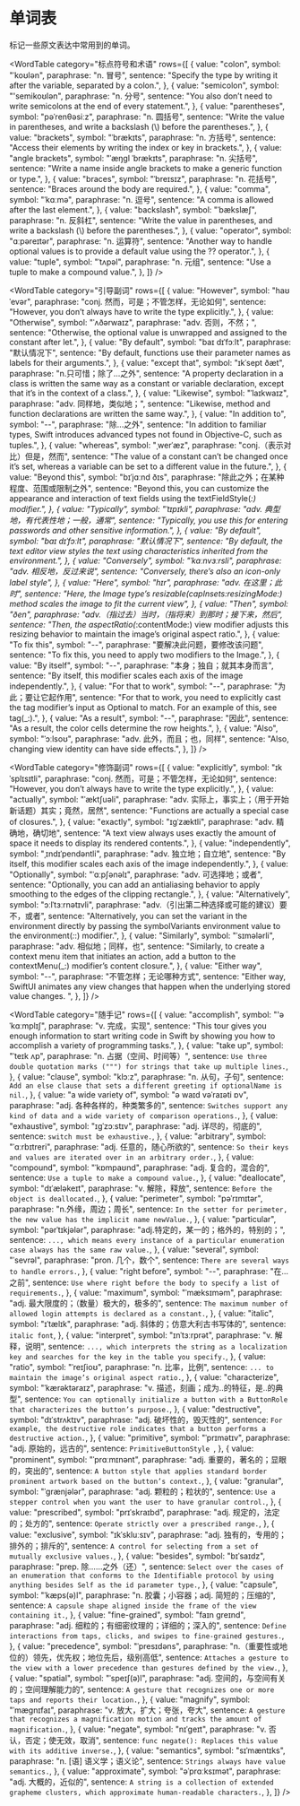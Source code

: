 
# 单词表

标记一些原文表达中常用到的单词。

<WordTable
  category="标点符号和术语"
  rows={[
    {
      value: "colon",
      symbol: "ˈkoʊlən",
      paraphrase: "n. 冒号",
      sentence:
        "Specify the type by writing it after the variable, separated by a colon.",
    },
    {
      value: "semicolon",
      symbol: "'semikoʊlən",
      paraphrase: "n. 分号",
      sentence:
        "You also don’t need to write semicolons at the end of every statement.",
    },
    {
      value: "parentheses",
      symbol: "pəˈrenθəsiːz",
      paraphrase: "n. 圆括号",
      sentence:
        "Write the value in parentheses, and write a backslash (\\) before the parentheses.",
    },
    {
      value: "brackets",
      symbol: "ˈbrækɪts",
      paraphrase: "n. 方括号",
      sentence:
        "Access their elements by writing the index or key in brackets.",
    },
    {
      value: "angle brackets",
      symbol: "ˈæŋɡl ˈbrækɪts",
      paraphrase: "n. 尖括号",
      sentence:
        "Write a name inside angle brackets to make a generic function or type.",
    },
    {
      value: "braces",
      symbol: "ˈbreɪsɪz",
      paraphrase: "n. 花括号",
      sentence: "Braces around the body are required.",
    },
    {
      value: "comma",
      symbol: "ˈkɑːmə",
      paraphrase: "n. 逗号",
      sentence: "A comma is allowed after the last element.",
    },
    {
      value: "backslash",
      symbol: "ˈbækslæʃ",
      paraphrase: "n. 反斜杠",
      sentence:
        "Write the value in parentheses, and write a backslash (\\) before the parentheses.",
    },
    {
      value: "operator",
      symbol: "ɑːpəreɪtər",
      paraphrase: "n. 运算符",
      sentence:
        "Another way to handle optional values is to provide a default value using the ?? operator.",
    },
    {
      value: "tuple",
      symbol: "ˈtʌpəl",
      paraphrase: "n. 元组",
      sentence: "Use a tuple to make a compound value.",
    },
  ]}
/>

<WordTable
  category="引导副词"
  rows={[
    {
      value: "However",
      symbol: "haʊˈevər",
      paraphrase: "conj. 然而，可是；不管怎样，无论如何",
      sentence: "However, you don’t always have to write the type explicitly.",
    },
    {
      value: "Otherwise",
      symbol: "ˈʌðərwaɪz",
      paraphrase: "adv. 否则，不然；",
      sentence:
        "Otherwise, the optional value is unwrapped and assigned to the constant after let.",
    },
    {
      value: "By default",
      symbol: "baɪ dɪˈfɔːlt",
      paraphrase: "默认情况下",
      sentence:
        "By default, functions use their parameter names as labels for their arguments.",
    },
    {
      value: "except that",
      symbol: "ɪkˈsept ðæt",
      paraphrase: "n.只可惜；除了...之外",
      sentence:
        "A property declaration in a class is written the same way as a constant or variable declaration, except that it’s in the context of a class.",
    },
    {
      value: "Likewise",
      symbol: "ˈlaɪkwaɪz",
      paraphrase: "adv. 同样地，类似地；",
      sentence:
        "Likewise, method and function declarations are written the same way.",
    },
    {
      value: "In addition to",
      symbol: "--",
      paraphrase: "除...之外",
      sentence:
        "In addition to familiar types, Swift introduces advanced types not found in Objective-C, such as tuples.",
    },
    {
      value: "whereas",
      symbol: "ˌwerˈæz",
      paraphrase: "conj.（表示对比）但是，然而",
      sentence:
        "The value of a constant can’t be changed once it’s set, whereas a variable can be set to a different value in the future.",
    },
    {
      value: "Beyond this",
      symbol: "bɪˈjɑːnd ðɪs",
      paraphrase: "除此之外；在某种程度、范围或限制之外",
      sentence:
        "Beyond this, you can customize the appearance and interaction of text fields using the textFieldStyle(_:) modifier.",
    },
    {
      value: "Typically",
      symbol: "ˈtɪpɪkli",
      paraphrase: "adv. 典型地，有代表性地；一般，通常",
      sentence:
        "Typically, you use this for entering passwords and other sensitive information.",
    },
    {
      value: "By default",
      symbol: "baɪ dɪˈfɔːlt",
      paraphrase: "默认情况下",
      sentence:
        "By default, the text editor view styles the text using characteristics inherited from the environment.",
    },
    {
      value: "Conversely",
      symbol: "ˈkɑːnvɜːrsli",
      paraphrase: "adv. 相反地，反过来说",
      sentence: "Conversely, there’s also an icon-only label style",
    },
    {
      value: "Here",
      symbol: "hɪr",
      paraphrase: "adv. 在这里；此时",
      sentence:
        "Here, the Image type’s resizable(capInsets:resizingMode:) method scales the image to fit the current view",
    },
    {
      value: "Then",
      symbol: "ðen",
      paraphrase: "adv.（指过去）当时，（指将来）到那时；接下来，然后",
      sentence:
        "Then, the aspectRatio(_:contentMode:) view modifier adjusts this resizing behavior to maintain the image’s original aspect ratio.",
    },
    {
      value: "To fix this",
      symbol: "--",
      paraphrase: "要解决此问题，要修改该问题",
      sentence: "To fix this, you need to apply two modifiers to the Image.",
    },
    {
      value: "By itself",
      symbol: "--",
      paraphrase: "本身；独自；就其本身而言",
      sentence:
        "By itself, this modifier scales each axis of the image independently.",
    },
    {
      value: "For that to work",
      symbol: "--",
      paraphrase: "为此；要让它起作用",
      sentence:
        "For that to work, you need to explicitly cast the tag modifier’s input as Optional to match. For an example of this, see tag(_:).",
    },
    {
      value: "As a result",
      symbol: "--",
      paraphrase: "因此",
      sentence: "As a result, the color cells determine the row heights.",
    },
    {
      value: "Also",
      symbol: "ˈɔːlsoʊ",
      paraphrase: "adv. 此外，而且；也，同样",
      sentence: "Also, changing view identity can have side effects.",
    },
  ]}
/>

<WordTable
  category="修饰副词"
  rows={[
    {
      value: "explicitly",
      symbol: "ɪkˈsplɪsɪtli",
      paraphrase: "conj. 然而，可是；不管怎样，无论如何",
      sentence: "However, you don’t always have to write the type explicitly.",
    },
    {
      value: "actually",
      symbol: "ˈæktʃuəli",
      paraphrase: "adv. 实际上，事实上；（用于开始新话题）其实；竟然，居然",
      sentence: "Functions are actually a special case of closures.",
    },
    {
      value: "exactly",
      symbol: "ɪɡˈzæktli",
      paraphrase: "adv. 精确地，确切地",
      sentence:
        "A text view always uses exactly the amount of space it needs to display its rendered contents.",
    },
    {
      value: "independently",
      symbol: "ˌɪndɪˈpendəntli",
      paraphrase: "adv. 独立地；自立地",
      sentence:
        "By itself, this modifier scales each axis of the image independently.",
    },
    {
      value: "Optionally",
      symbol: "ˈɑːpʃənəlɪ",
      paraphrase: "adv. 可选择地；或者",
      sentence:
        "Optionally, you can add an antialiasing behavior to apply smoothing to the edges of the clipping rectangle.",
    },
    {
      value: "Alternatively",
      symbol: "ɔːlˈtɜːrnətɪvli",
      paraphrase: "adv.（引出第二种选择或可能的建议）要不，或者",
      sentence:
        "Alternatively, you can set the variant in the environment directly by passing the symbolVariants environment value to the environment(_:_:) modifier.",
    },
    {
      value: "Similarly",
      symbol: "ˈsɪmələrli",
      paraphrase: "adv. 相似地；同样，也",
      sentence:
        "Similarly, to create a context menu item that initiates an action, add a button to the contextMenu(_:) modifier’s content closure.",
    },
    {
      value: "Either way",
      symbol: "--",
      paraphrase: "不管怎样；无论哪种方式",
      sentence:
        "Either way, SwiftUI animates any view changes that happen when the underlying stored value changes. ",
    },
  ]}
/>

<WordTable
  category="随手记"
  rows={[
    {
      value: "accomplish",
      symbol: "'əˈkɑːmplɪʃ",
      paraphrase: "v. 完成，实现",
      sentence:
        "This tour gives you enough information to start writing code in Swift by showing you how to accomplish a variety of programming tasks.",
    },
    {
      value: "take up",
      symbol: "ˈteɪk ʌp",
      paraphrase: "n. 占据（空间、时间等）",
      sentence: `Use three double quotation marks (""") for strings that take up multiple lines.`,
    },
    {
      value: "clause",
      symbol: "klɔːz",
      paraphrase: "n. 从句，子句",
      sentence: `Add an else clause that sets a different greeting if optionalName is nil.`,
    },
    {
      value: "a wide variety of",
      symbol: "ə waɪd vəˈraɪəti ɒv",
      paraphrase: "adj. 各种各样的，种类繁多的",
      sentence: `Switches support any kind of data and a wide variety of comparison operations.`,
    },
    {
      value: "exhaustive",
      symbol: "ɪɡˈzɔːstɪv",
      paraphrase: "adj. 详尽的，彻底的",
      sentence: `switch must be exhaustive.`,
    },
    {
      value: "arbitrary",
      symbol: "ˈɑːrbɪtreri",
      paraphrase: "adj. 任意的，随心所欲的",
      sentence: `So their keys and values are iterated over in an arbitrary order.`,
    },
    {
      value: "compound",
      symbol: "ˈkɒmpaʊnd",
      paraphrase: "adj. 复合的，混合的",
      sentence: `Use a tuple to make a compound value.`,
    },
    {
      value: "deallocate",
      symbol: "dɪˈæləkeɪt",
      paraphrase: "v. 解除，释放",
      sentence: `Before the object is deallocated.`,
    },
    {
      value: "perimeter",
      symbol: "pəˈrɪmɪtər",
      paraphrase: "n.外缘，周边；周长",
      sentence: `In the setter for perimeter, the new value has the implicit name newValue.`,
    },
    {
      value: "particular",
      symbol: "pərˈtɪkjələr",
      paraphrase: "adj.特定的，某一的；格外的，特别的；",
      sentence: `..., which means every instance of a particular enumeration case always has the same raw value.`,
    },
    {
      value: "several",
      symbol: "ˈsevrəl",
      paraphrase: "pron. 几个，数个",
      sentence: `There are several ways to handle errors.`,
    },
    {
      value: "right before",
      symbol: "--",
      paraphrase: "在...之前",
      sentence: `Use where right before the body to specify a list of requirements.`,
    },
    {
      value: "maximum",
      symbol: "ˈmæksɪməm",
      paraphrase: "adj. 最大限度的；（数量）极大的，极多的",
      sentence: `The maximum number of allowed login attempts is declared as a constant.`,
    },
    {
      value: "italic",
      symbol: "ɪˈtælɪk",
      paraphrase: "adj. 斜体的；仿意大利古书写体的",
      sentence: `italic font`,
    },
    {
      value: "interpret",
      symbol: "ɪnˈtɜːrprət",
      paraphrase: "v. 解释，说明",
      sentence: `..., which interprets the string as a localization key and searches for the key in the table you specify.`,
    },
    {
      value: "ratio",
      symbol: "ˈreɪʃioʊ",
      paraphrase: "n. 比率，比例",
      sentence: `... to maintain the image’s original aspect ratio.`,
    },
    {
      value: "characterize",
      symbol: "ˈkærəktəraɪz",
      paraphrase: "v. 描述，刻画；成为..的特征，是..的典型",
      sentence: `You can optionally initialize a button with a ButtonRole that characterizes the button’s purpose.`,
    },
    {
      value: "destructive",
      symbol: "dɪˈstrʌktɪv",
      paraphrase: "adj. 破坏性的，毁灭性的",
      sentence: `For example, the destructive role indicates that a button performs a destructive action.`,
    },
    {
      value: "primitive",
      symbol: "ˈprɪmətɪv",
      paraphrase: "adj. 原始的，远古的",
      sentence: `PrimitiveButtonStyle `,
    },
    {
      value: "prominent",
      symbol: "ˈprɑːmɪnənt",
      paraphrase: "adj. 重要的，著名的；显眼的，突出的",
      sentence: `A button style that applies standard border prominent artwork based on the button’s context.`,
    },
    {
      value: "granular",
      symbol: "ˈɡrænjələr",
      paraphrase: "adj. 颗粒的；粒状的",
      sentence: `Use a stepper control when you want the user to have granular control.`,
    },
    {
      value: "prescribed",
      symbol: "prɪˈskraɪbd",
      paraphrase: "adj. 规定的，法定的；处方的",
      sentence: `Operate strictly over a prescribed range.`,
    },
    {
      value: "exclusive",
      symbol: "ɪkˈskluːsɪv",
      paraphrase: "adj. 独有的，专用的；排外的；排斥的",
      sentence: `A control for selecting from a set of mutually exclusive values.`,
    },
    {
      value: "besides",
      symbol: "bɪˈsaɪdz",
      paraphrase: "prep. 除……之外（还）",
      sentence: `Select over the cases of an enumeration that conforms to the Identifiable protocol by using anything besides Self as the id parameter type.`,
    },
    {
      value: "capsule",
      symbol: "ˈkæps(ə)l",
      paraphrase: "n. 胶囊；小容器；adj. 简短的；压缩的",
      sentence: `A capsule shape aligned inside the frame of the view containing it.`,
    },
    {
      value: "fine-grained",
      symbol: "faɪn ɡreɪnd",
      paraphrase: "adj. 细粒的；有细密纹理的；详细的；深入的",
      sentence: `Define interactions from taps, clicks, and swipes to fine-grained gestures.`,
    },
    {
      value: "precedence",
      symbol: "ˈpresɪdəns",
      paraphrase: "n.（重要性或地位的）领先，优先权；地位先后，级别高低",
      sentence: `Attaches a gesture to the view with a lower precedence than gestures defined by the view.`,
    },
    {
      value: "spatial",
      symbol: "ˈspeɪʃ(ə)l",
      paraphrase: "adj. 空间的，与空间有关的；空间理解能力的",
      sentence: `A gesture that recognizes one or more taps and reports their location.`,
    },
    {
      value: "magnify",
      symbol: "ˈmæɡnɪfaɪ",
      paraphrase: "v. 放大，扩大；夸张，夸大",
      sentence: `A gesture that recognizes a magnification motion and tracks the amount of magnification.`,
    },
    {
      value: "negate",
      symbol: "nɪˈɡeɪt",
      paraphrase: "v. 否认，否定；使无效，取消",
      sentence: `func negate(): Replaces this value with its additive inverse.`,
    },
    {
      value: "semantics",
      symbol: "sɪˈmæntɪks",
      paraphrase: "n. [语] 语义学；语义论",
      sentence: `Strings always have value semantics.`,
    },
    {
      value: "approximate",
      symbol: "əˈprɑːksɪmət",
      paraphrase: "adj. 大概的，近似的",
      sentence: `A string is a collection of extended grapheme clusters, which approximate human-readable characters.`,
    },
  ]}
/>
